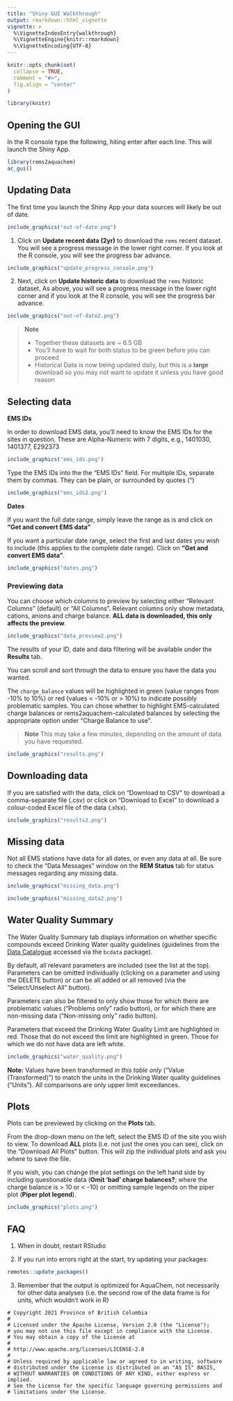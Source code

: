 ```yaml
---
title: "Shiny GUI Walkthrough"
output: rmarkdown::html_vignette
vignette: >
  %\VignetteIndexEntry{walkthrough}
  %\VignetteEngine{knitr::rmarkdown}
  %\VignetteEncoding{UTF-8}
---
```


```r


knitr::opts_chunk$set(
  collapse = TRUE,
  comment = "#>",
  fig.align = "center"
)

library(knitr)
```

## Opening the GUI

In the R console type the following, hiting enter after each line. This will launch the Shiny App.

```r
library(rems2aquachem)
ac_gui()
```


## Updating Data

The first time you launch the Shiny App your data sources will likely be out of date.

```r
include_graphics("out-of-date.png")
```

1. Click on **Update recent data (2yr)** to download the `rems` recent dataset. You will see a progress message in the lower right corner. If you look at the R console, you will see the progress bar advance.

```r
include_graphics("update_progress_console.png")
```

2. Next, click on **Update historic data** to download the `rems` historic dataset. As above, you will see a progress message in the lower right corner and if you look at the R console, you will see the progress bar advance.

```r
include_graphics("out-of-date2.png")
```

> **Note**   
>
> - Together these datasets are ~ 6.5 GB  
> - You'll have to wait for both status to be green before you can proceed
> - Historical Data is now being updated daily, but this is a **large** download
>   so you may not want to update it unless you have good reason


## Selecting data

**EMS IDs**

In order to download EMS data, you'll need to know the EMS IDs for the sites in question. These are Alpha-Numeric with 7 digits, e.g., 1401030, 1401377, E292373

```r
include_graphics("ems_ids.png")
```

Type the EMS IDs into the the "EMS IDs" field. For multiple IDs, separate them by commas. They can be plain, or surrounded by quotes (")

```r
include_graphics("ems_ids2.png")
```

**Dates**

If you want the full date range, simply leave the range as is and click on **"Get and convert EMS data"**

If you want a particular date range, select the first and last dates you wish to include (this applies to the complete date range). Click on **"Get and convert EMS data"**.


```r
include_graphics("dates.png")
```

### Previewing data

You can choose which columns to preview by selecting either "Relevant Columns" (default) or "All Columns". Relevant columns only show metadata, cations, anions and charge balance. **ALL data is downloaded, this only affects the preview**.

```r
include_graphics("data_preview2.png")
```

The results of your ID, date and data filtering will be available under the **Results** tab. 

You can scroll and sort through the data to ensure you have the data you wanted.

The `charge_balance` values will be highlighted in green (value ranges from -10% to 10%) or red (values < -10% or > 10%) to indicate possibly problematic samples.
You can chose whether to highlight EMS-calculated charge balances or rems2aquachem-calculated balances by selecting the appropriate option under "Charge Balance to use".


> **Note** This may take a few minutes, depending on the amount of data you have requested.


```r
include_graphics("results.png")
```


## Downloading data

If you are satisfied with the data, click on "Download to CSV" to download a comma-separate file (.csv) or click on "Download to Excel" to download a colour-coded Excel file of the data (.xlsx).

```r
include_graphics("results2.png")
```


## Missing data

Not all EMS stations have data for all dates, or even any data at all. Be sure to check the "Data Messages" window on the **REM Status** tab for status messages regarding any missing data.

```r
include_graphics("missing_data.png")
```

```r
include_graphics("missing_data2.png")
```

## Water Quality Summary

The Water Quality Summary tab displays information on whether specific compounds 
exceed Drinking Water quality guidelines (guidelines from the [Data Catalogue](https://catalogue.data.gov.bc.ca/ca/dataset/85d3990a-ec0a-4436-8ebd-150de3ba0747)
accessed via the `bcdata` package).

By default, all relevant parameters are included (see the list at the top).
Parameters can be omitted individually (clicking on a parameter and using the DELETE button)
or can be all added or all removed (via the "Select/Unselect All" button).

Parameters can also be filtered to only show those for which there are problematic
values ("Problems only" radio button), or for which there are non-missing data ("Non-missing only" radio button).

Parameters that exceed the Drinking Water Quality Limit are highlighted in red.
Those that do not exceed the limit are highlighted in green.
Those for which we do not have data are left white.

```r
include_graphics("water_quality.png")
```

**Note:** Values have been transformed *in this table only* ("Value (Transformed)")
to match the units in the Drinking Water quality guidelines ("Units").
All comparisons are only upper limit exceedances. 

## Plots

Plots can be previewed by clicking on the **Plots** tab.

From the drop-down menu on the left, select the EMS ID of the site you wish to view. To download **ALL** plots (i.e. not just the ones you can see), click on the "Download All Plots" button. This will zip the individual plots and ask you where to save the file.

If you wish, you can change the plot settings on the left hand side by including questionable data (**Omit 'bad' charge balances?**; where the charge balance is > 10 or < -10) or omitting sample legends on the piper plot (**Piper plot legend**).

```r
include_graphics("plots.png")
```


## FAQ

1. When in doubt, restart RStudio

2. If you run into errors right at the start, try updating your packages:

  ```r
  remotes::update_packages()
  ```

3. Remember that the output is optimized for AquaChem, not necessarily for other data analyses (i.e. the second row of the data frame is for units, which wouldn't work in R)


```
# Copyright 2021 Province of British Columbia
# 
# Licensed under the Apache License, Version 2.0 (the "License");
# you may not use this file except in compliance with the License.
# You may obtain a copy of the License at 
# 
# http://www.apache.org/licenses/LICENSE-2.0
# 
# Unless required by applicable law or agreed to in writing, software
# distributed under the License is distributed on an "AS IS" BASIS,
# WITHOUT WARRANTIES OR CONDITIONS OF ANY KIND, either express or implied.
# See the License for the specific language governing permissions and
# limitations under the License.
```
